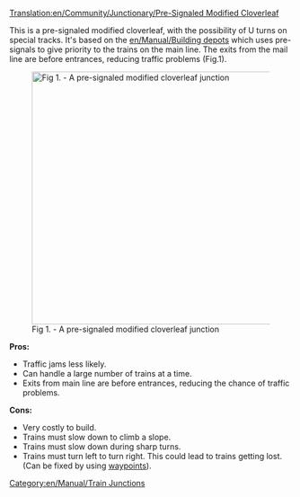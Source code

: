 [[Translation:en/Community/Junctionary/Pre-Signaled Modified Cloverleaf]]

{{en/Community/Junctionary/Navigation}}

{{en/Note|This needs a better picture}}
This is a pre-signaled modified cloverleaf, with the possibility of U turns on special tracks. It's based on the [[en/Manual/Building depots]] which uses pre-signals to give priority to the trains on the main line. The exits from the mail line are before entrances, reducing traffic problems (Fig.1).

[[File:en/Community/Junctionary/Presig mod cloverleaf.png|450px|center|thumb|Fig 1. - A pre-signaled modified cloverleaf junction]]


'''Pros:'''
*Traffic jams less likely.
*Can handle a large number of trains at a time.
*Exits from main line are before entrances, reducing the chance of traffic problems.


'''Cons:'''

*Very costly to build.
*Trains must slow down to climb a slope.
*Trains must slow down during sharp turns.
*Trains must turn left to turn right. This could lead to trains getting lost. (Can be fixed by using [[en/Manual/Waypoints|waypoints]]).


[[Category:en/Manual/Train Junctions]]